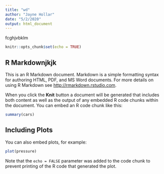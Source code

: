 ```yaml
---
title: "wd"
author: "Jayne Hollar"
date: "5/2/2020"
output: html_document
---
```

fcghjvbklm
```r
knitr::opts_chunk$set(echo = TRUE)
```

## R Markdownjkjk

This is an R Markdown document. Markdown is a simple formatting syntax for authoring HTML, PDF, and MS Word documents. For more details on using R Markdown see <http://rmarkdown.rstudio.com>.

When you click the **Knit** button a document will be generated that includes both content as well as the output of any embedded R code chunks within the document. You can embed an R code chunk like this:

```r
summary(cars)
```

## Including Plots

You can also embed plots, for example:

```r
plot(pressure)
```

Note that the `echo = FALSE` parameter was added to the code chunk to prevent printing of the R code that generated the plot.
